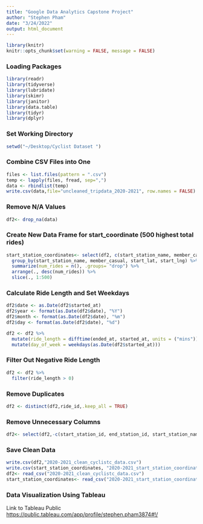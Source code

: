 ```yaml
---
title: "Google Data Analytics Capstone Project"
author: "Stephen Pham"
date: "3/24/2022"
output: html_document
---
```

```r
library(knitr)
knitr::opts_chunk$set(warning = FALSE, message = FALSE) 
```

### Loading Packages 

```r
library(readr)
library(tidyverse)
library(lubridate)
library(skimr)
library(janitor)
library(data.table)
library(tidyr)
library(dplyr)
```


### Set Working Directory 

```r
setwd("~/Desktop/Cyclist Dataset ")
```

### Combine CSV Files into One 

```r
files <- list.files(pattern = ".csv")
temp <- lapply(files, fread, sep=",")
data <- rbindlist(temp)
write.csv(data,file="uncleaned_tripdata_2020-2021", row.names = FALSE)
```

### Remove N/A Values 

```r
df2<- drop_na(data)
```

### Create New Data Frame for start_coordinate (500 highest total rides)

```r
start_station_coordinates<- select(df2, c(start_station_name, member_casual, start_lat,start_lng)) %>% 
  group_by(start_station_name, member_casual, start_lat, start_lng) %>% 
  summarize(num_rides = n(), .groups= "drop") %>% 
  arrange(., desc(num_rides)) %>% 
  slice(., 1:500)
```

### Calculate Ride Length and Set Weekdays 

```r
df2$date <- as.Date(df2$started_at)
df2$year <- format(as.Date(df2$date), "%Y")
df2$month <- format(as.Date(df2$date), "%m")
df2$day <- format(as.Date(df2$date), "%d")

df2 <- df2 %>% 
  mutate(ride_length = difftime(ended_at, started_at, units = ("mins"))) %>% 
  mutate(day_of_week = weekdays(as.Date(df2$started_at)))
```

### Filter Out Negative Ride Length

```r
df2 <- df2 %>% 
  filter(ride_length > 0)
```

### Remove Duplicates 

```r
df2 <- distinct(df2,ride_id,.keep_all = TRUE)
```

### Remove Unnecessary Columns 

```r
df2<- select(df2,-c(start_station_id, end_station_id, start_station_name, end_station_name, start_lat, start_lng, end_lat, end_lng))
```

### Save Clean Data 

```r
write.csv(df2,"2020-2021_clean_cyclistc_data.csv")
write.csv(start_station_coordinates, "2020-2021_start_station_coordinates_data.csv")
df2<- read_csv("2020-2021_clean_cyclistc_data.csv")
start_station_coordinates<- read_csv("2020-2021_start_station_coordinates_data.csv")
```

### Data Visualization Using Tableau

Link to Tableau Public <https://public.tableau.com/app/profile/stephen.pham3874#!/>